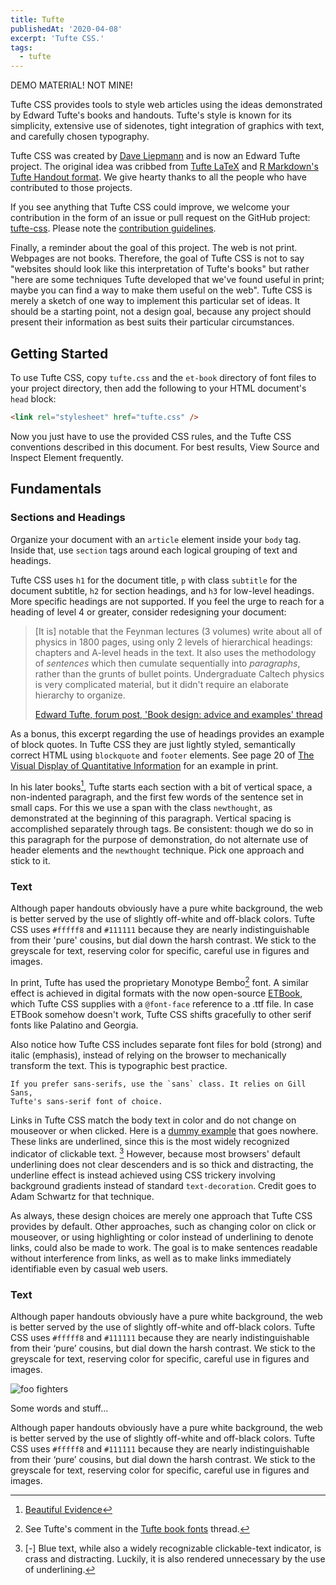 ```yaml
---
title: Tufte
publishedAt: '2020-04-08'
excerpt: 'Tufte CSS.'
tags: 
  - tufte
---
```


DEMO MATERIAL! NOT MINE!

Tufte CSS provides tools to style web articles using the ideas demonstrated by
Edward Tufte's books and handouts. Tufte's style is known for its simplicity,
extensive use of sidenotes, tight integration of graphics with text, and
carefully chosen typography.

Tufte CSS was created by [Dave Liepmann][dl] and is now an Edward Tufte project.
The original idea was cribbed from
[Tufte LaTeX][tufte-latex] and [R Markdown's Tufte Handout
format][r-markdown]. We give hearty thanks to all the people who have
contributed to those projects.

[dl]: http://www.daveliepmann.com
[tufte-latex]: https://tufte-latex.github.io/tufte-latex/
[r-markdown]: http://rmarkdown.rstudio.com/tufte_handout_format.html

If you see anything that Tufte CSS could improve, we welcome your contribution
in the form of an issue or pull request on the GitHub project: [tufte-css].
Please note the [contribution guidelines][contrib].

[tufte-css]: https://github.com/edwardtufte/tufte-css
[contrib]: https://github.com/edwardtufte/tufte-css#contributing

Finally, a reminder about the goal of this project. The web is not print.
Webpages are not books. Therefore, the goal of Tufte CSS is not to say "websites
should look like this interpretation of Tufte's books" but rather "here are some
techniques Tufte developed that we've found useful in print; maybe you can find
a way to make them useful on the web". Tufte CSS is merely a sketch of one way
to implement this particular set of ideas. It should be a starting point, not a
design goal, because any project should present their information as best suits
their particular circumstances.

## Getting Started

To use Tufte CSS, copy `tufte.css` and the `et-book` directory of font files to
your project directory, then add the following to your HTML document's `head`
block:

```html
<link rel="stylesheet" href="tufte.css" />
```

Now you just have to use the provided CSS rules, and the Tufte CSS conventions
described in this document. For best results, View Source and Inspect Element
frequently.

## Fundamentals

### Sections and Headings

Organize your document with an `article` element inside your `body` tag. Inside
that, use `section` tags around each logical grouping of text and headings.

Tufte CSS uses `h1` for the document title, `p` with class `subtitle` for the
document subtitle, `h2` for section headings, and `h3` for low-level headings.
More specific headings are not supported. If you feel the urge to reach for a
heading of level 4 or greater, consider redesigning your document:

> [It is] notable that the Feynman lectures (3 volumes) write about all of
> physics in 1800 pages, using only 2 levels of hierarchical headings: chapters
> and A-level heads in the text. It also uses the methodology of _sentences_ which then cumulate sequentially into _paragraphs_, rather than
> the grunts of bullet points. Undergraduate Caltech physics is very complicated
> material, but it didn't require an elaborate hierarchy to organize.
>
> [Edward Tufte, forum post, 'Book design: advice and examples'
> thread][quote-cite]

[quote-cite]: http://www.edwardtufte.com/bboard/q-and-a-fetch-msg?msg_id=0000hB

As a bonus, this excerpt regarding the use of headings provides an example of
block quotes. In Tufte CSS they are just lightly styled, semantically correct
HTML using `blockquote` and `footer` elements. See page 20 of [The Visual
Display of Quantitative Information][vdqi] for an example in print.

[vdqi]: https://www.edwardtufte.com/tufte/books_vdqi

In his later books[^1], Tufte starts each
section with a bit of vertical space, a non-indented paragraph, and the first
few words of the sentence set in small caps. For this we use a span with the
class `newthought`, as demonstrated at the beginning of this paragraph. Vertical
spacing is accomplished separately through tags. Be consistent: though we do so
in this paragraph for the purpose of demonstration, do not alternate use of
header elements and the `newthought` technique. Pick one approach and stick to
it.

[^1]: [Beautiful Evidence](http://www.edwardtufte.com/tufte/books_be)

### Text

Although paper handouts obviously have a pure white background, the web is
better served by the use of slightly off-white and off-black colors. Tufte CSS
uses `#fffff8` and `#111111` because they are nearly indistinguishable from
their 'pure' cousins, but dial down the harsh contrast. We stick to the
greyscale for text, reserving color for specific, careful use in figures and
images.

In print, Tufte has used the proprietary Monotype Bembo[^2] font. A similar
effect is achieved in digital formats with the now open-source
[ETBook][et-book], which Tufte CSS supplies with a `@font-face` reference to a
.ttf file. In case ETBook somehow doesn't work, Tufte CSS shifts gracefully to
other serif fonts like Palatino and Georgia.

[^2]: See Tufte's comment in the [Tufte book fonts][bembo-thread] thread.

[bembo-thread]:
    http://www.edwardtufte.com/bboard/q-and-a-fetch-msg?msg_id=0000Vt
[et-book]: https://github.com/edwardtufte/et-book

Also notice how Tufte CSS includes separate font files for bold (strong) and
italic (emphasis), instead of relying on the browser to mechanically transform
the text. This is typographic best practice.


    If you prefer sans-serifs, use the `sans` class. It relies on Gill Sans,
    Tufte's sans-serif font of choice.


Links in Tufte CSS match the body text in color and do not change on mouseover
or when clicked. Here is a [dummy example](#) that goes nowhere. These links are
underlined, since this is the most widely recognized indicator of clickable
text. [^blue] However, because most browsers' default underlining does not clear
descenders and is so thick and distracting, the underline effect is instead
achieved using CSS trickery involving background gradients instead of standard
`text-decoration`. Credit goes to Adam Schwartz for that technique.

[^blue]:
    [-] Blue text, while also a widely recognizable clickable-text indicator, is
    crass and distracting. Luckily, it is also rendered unnecessary by the use
    of underlining.

As always, these design choices are merely one approach that Tufte CSS provides
by default. Other approaches, such as changing color on click or mouseover, or
using highlighting or color instead of underlining to denote links, could also
be made to work. The goal is to make sentences readable without interference
from links, as well as to make links immediately identifiable even by casual web
users.

### Text

Although paper handouts obviously have a pure white background, the web is
better served by the use of slightly off-white and off-black colors. Tufte CSS
uses `#fffff8` and `#111111` because they are nearly indistinguishable from
their ‘pure’ cousins, but dial down the harsh contrast. We stick to the
greyscale for text, reserving color for specific, careful use in figures and
images.

![foo fighters](./articles/cute-cat.jpg)  

Some words and stuff...

Although paper handouts obviously have a pure white background, the web is
better served by the use of slightly off-white and off-black colors. Tufte CSS
uses `#fffff8` and `#111111` because they are nearly indistinguishable from
their ‘pure’ cousins, but dial down the harsh contrast. We stick to the
greyscale for text, reserving color for specific, careful use in figures and
images.
